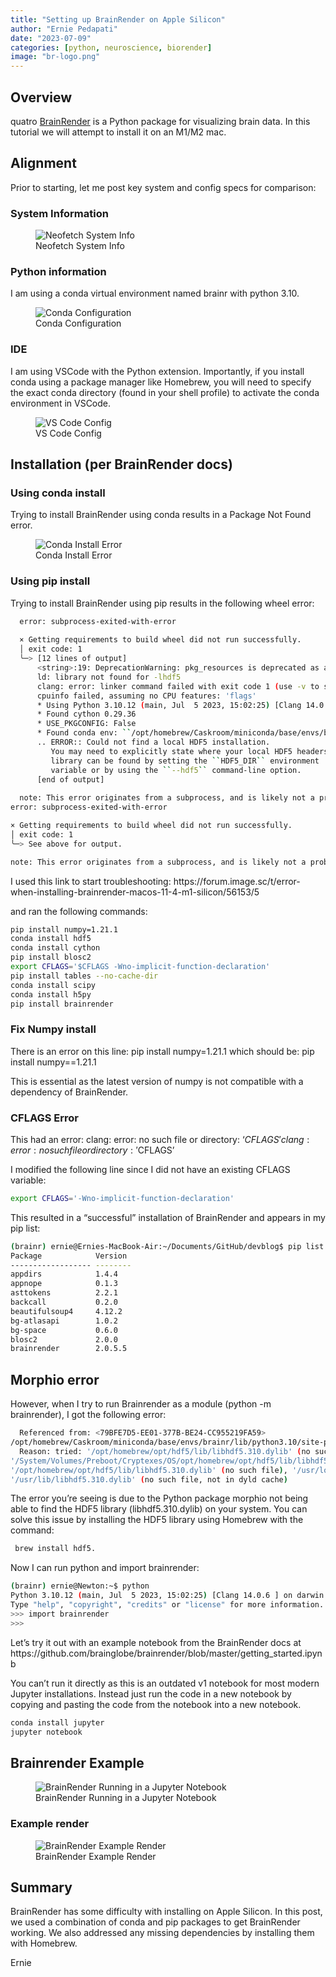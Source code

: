 ```yaml
---
title: "Setting up BrainRender on Apple Silicon"
author: "Ernie Pedapati"
date: "2023-07-09"
categories: [python, neuroscience, biorender]
image: "br-logo.png"
---
```


## Overview
quatro
[BrainRender](https://brainglobe.info/documentation/brainrender/index.html) is a Python package for visualizing brain data. In this tutorial we will attempt to install it on an M1/M2 mac.

## Alignment

Prior to starting, let me post key system and config specs for comparison:

### System Information

![Neofetch System Info](br-neofetch.png)

### Python information
I am using a conda virtual environment named brainr with python 3.10.

![Conda Configuration](br-condainfo.png)

### IDE
I am using VSCode with the Python extension. Importantly, if you install conda using a package manager like Homebrew, you will need to specify the exact conda directory (found in your shell profile) to activate the conda environment in VSCode. 

![VS Code Config](br-vscode_setup.png)

## Installation (per BrainRender docs)

### Using conda install
Trying to install BrainRender using conda results in a Package Not Found error.

![Conda Install Error](br-conda_install.png)

### Using pip install
Trying to install BrainRender using pip results in the following wheel error:
```bash
  error: subprocess-exited-with-error
  
  × Getting requirements to build wheel did not run successfully.
  │ exit code: 1
  ╰─> [12 lines of output]
      <string>:19: DeprecationWarning: pkg_resources is deprecated as an API. See https://setuptools.pypa.io/en/latest/pkg_resources.html
      ld: library not found for -lhdf5
      clang: error: linker command failed with exit code 1 (use -v to see invocation)
      cpuinfo failed, assuming no CPU features: 'flags'
      * Using Python 3.10.12 (main, Jul  5 2023, 15:02:25) [Clang 14.0.6 ]
      * Found cython 0.29.36
      * USE_PKGCONFIG: False
      * Found conda env: ``/opt/homebrew/Caskroom/miniconda/base/envs/brainr``
      .. ERROR:: Could not find a local HDF5 installation.
         You may need to explicitly state where your local HDF5 headers and
         library can be found by setting the ``HDF5_DIR`` environment
         variable or by using the ``--hdf5`` command-line option.
      [end of output]
  
  note: This error originates from a subprocess, and is likely not a problem with pip.
error: subprocess-exited-with-error

× Getting requirements to build wheel did not run successfully.
│ exit code: 1
╰─> See above for output.

note: This error originates from a subprocess, and is likely not a problem with pip.
```

I used this link to start troubleshooting:
https://forum.image.sc/t/error-when-installing-brainrender-macos-11-4-m1-silicon/56153/5

and ran the following commands:
```bash
pip install numpy=1.21.1
conda install hdf5
conda install cython
pip install blosc2
export CFLAGS='$CFLAGS -Wno-implicit-function-declaration'
pip install tables --no-cache-dir
conda install scipy
conda install h5py
pip install brainrender
```

### Fix Numpy install

There is an error on this line:
pip install numpy=1.21.1 which should be:
pip install numpy==1.21.1

This is essential as the latest version of numpy is not compatible with a dependency of BrainRender.

### CFLAGS Error

This had an error:
      clang: error: no such file or directory: '$CFLAGS'
      clang: error: no such file or directory: '$CFLAGS'

I modified the following line since I did not have an existing CFLAGS variable:

```bash
export CFLAGS='-Wno-implicit-function-declaration'
```

This resulted in a "successful" installation of BrainRender and appears in my pip list:

```bash
(brainr) ernie@Ernies-MacBook-Air:~/Documents/GitHub/devblog$ pip list
Package            Version
------------------ --------
appdirs            1.4.4
appnope            0.1.3
asttokens          2.2.1
backcall           0.2.0
beautifulsoup4     4.12.2
bg-atlasapi        1.0.2
bg-space           0.6.0
blosc2             2.0.0
brainrender        2.0.5.5
```

## Morphio error
However, when I try to run Brainrender as a module (python -m brainrender), I got the following error:
```bash
  Referenced from: <79BFE7D5-EE01-377B-BE24-CC955219FA59> 
/opt/homebrew/Caskroom/miniconda/base/envs/brainr/lib/python3.10/site-packages/morphio/_morphio.cpython-310-darwin.so
  Reason: tried: '/opt/homebrew/opt/hdf5/lib/libhdf5.310.dylib' (no such file), 
'/System/Volumes/Preboot/Cryptexes/OS/opt/homebrew/opt/hdf5/lib/libhdf5.310.dylib' (no such file), 
'/opt/homebrew/opt/hdf5/lib/libhdf5.310.dylib' (no such file), '/usr/local/lib/libhdf5.310.dylib' (no such file), 
'/usr/lib/libhdf5.310.dylib' (no such file, not in dyld cache)
```

The error you're seeing is due to the Python package morphio not being able to find the HDF5 library (libhdf5.310.dylib) on your system. 
You can solve this issue by installing the HDF5 library using Homebrew with the command:
```bash
 brew install hdf5.
```

Now I can run python and import brainrender:

```bash
(brainr) ernie@Newton:~$ python
Python 3.10.12 (main, Jul  5 2023, 15:02:25) [Clang 14.0.6 ] on darwin
Type "help", "copyright", "credits" or "license" for more information.
>>> import brainrender
>>> 
```

Let's try it out with an example notebook from the BrainRender docs at https://github.com/brainglobe/brainrender/blob/master/getting_started.ipynb

You can't run it directly as this is an outdated v1 notebook for most modern Jupyter installations. Instead just run the code in a new notebook by copying and pasting the code from the notebook into a new notebook.

```bash
conda install jupyter
jupyter notebook
```

## Brainrender Example

![BrainRender Running in a Jupyter Notebook](br-notebook.png)

### Example render

![BrainRender Example Render](br-example_render.png)

## Summary

BrainRender has some difficulty with installing on Apple Silicon. In this post, we used a combination of conda and pip packages to get BrainRender working. We also addressed any missing dependencies by installing them with Homebrew.

Ernie
